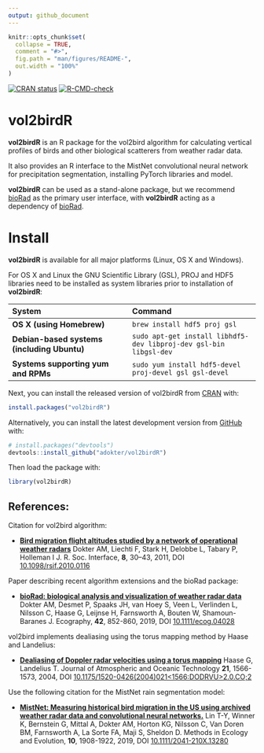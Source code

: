 ```yaml
---
output: github_document
---
```

 
<!-- README.md is generated from README.Rmd. Please edit that file -->

```r
knitr::opts_chunk$set(
  collapse = TRUE,
  comment = "#>",
  fig.path = "man/figures/README-",
  out.width = "100%"
)
```

<!-- badges: start -->
[![CRAN status](https://www.r-pkg.org/badges/version/vol2birdR)](https://cran.r-project.org/package=vol2birdR)
[![R-CMD-check](https://github.com/adokter/vol2birdR/workflows/R-CMD-check/badge.svg)](https://github.com/adokter/vol2birdR/actions)
<!-- badges: end -->

# vol2birdR
**vol2birdR** is an R package for the vol2bird algorithm for calculating vertical profiles of birds and other biological scatterers from weather radar data. 

It also provides an R interface to the MistNet convolutional neural network for precipitation segmentation, installing PyTorch libraries and model.

**vol2birdR** can be used as a stand-alone package, but we recommend [bioRad](http://adokter.github.io/bioRad) as the primary user interface, with **vol2birdR** acting as a dependency of [bioRad](http://adokter.github.io/bioRad).

# Install

**vol2birdR** is available for all major platforms (Linux, OS X and Windows).

For OS X and Linux the GNU Scientific Library (GSL), PROJ and HDF5 libraries need to be installed as system libraries prior to installation of **vol2birdR**:

| System                                    | Command
|:------------------------------------------|:---------------------------------------------|
|**OS X (using Homebrew)**                  | `brew install hdf5 proj gsl`
|**Debian-based systems (including Ubuntu)**| `sudo apt-get install libhdf5-dev libproj-dev gsl-bin libgsl-dev`
|**Systems supporting yum and RPMs**        | `sudo yum install hdf5-devel proj-devel gsl gsl-devel`

Next, you can install the released version of vol2birdR from [CRAN](https://CRAN.R-project.org) with:

```r
install.packages("vol2birdR")
```

Alternatively, you can install the latest development version from [GitHub](https://github.com/adokter/bioRad) with:

```r
# install.packages("devtools")
devtools::install_github("adokter/vol2birdR")
```

Then load the package with:

```r
library(vol2birdR)
```

## References:

Citation for vol2bird algorithm:

* [**Bird migration flight altitudes studied by a network of operational weather radars**](https://doi.org/10.1098/rsif.2010.0116)
Dokter AM, Liechti F, Stark H, Delobbe L, Tabary P, Holleman I
J. R. Soc. Interface, **8**, 30–43, 2011, DOI [10.1098/rsif.2010.0116](https://doi.org/10.1098/rsif.2010.0116)

Paper describing recent algorithm extensions and the bioRad package:

* [**bioRad: biological analysis and visualization of weather radar data**](https://doi.org/10.1111/ecog.04028)
Dokter AM, Desmet P, Spaaks JH, van Hoey S, Veen L, Verlinden L, Nilsson C, Haase G, Leijnse H, Farnsworth A, Bouten W, Shamoun-Baranes J.
Ecography, **42**, 852-860, 2019, DOI [10.1111/ecog.04028](https://doi.org/10.1111/ecog.04028)

vol2bird implements dealiasing using the torus mapping method by Haase and Landelius:

* [**Dealiasing of Doppler radar velocities using a torus mapping**](https://doi.org/10.1175/1520-0426(2004)021<1566:DODRVU>2.0.CO;2) Haase G, Landelius T. Journal of Atmospheric and Oceanic Technology **21**, 1566-1573, 2004, DOI [10.1175/1520-0426(2004)021<1566:DODRVU>2.0.CO;2](https://doi.org/10.1175/1520-0426(2004)021<1566:DODRVU>2.0.CO;2)

Use the following citation for the MistNet rain segmentation model:

* [**MistNet: Measuring historical bird migration in the US using archived weather radar data and convolutional neural networks.**](https://doi.org/10.1111/2041-210X.13280) Lin T-Y, Winner K, Bernstein G, Mittal A, Dokter AM, Horton KG, Nilsson C, Van Doren BM, Farnsworth A, La Sorte FA, Maji S, Sheldon D. Methods in Ecology and Evolution, **10**, 1908-1922, 2019, DOI [10.1111/2041-210X.13280](https://doi.org/10.1111/2041-210X.13280)

